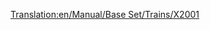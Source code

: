 [[Translation:en/Manual/Base Set/Trains/X2001]]
{{fr/Train|Image=[[File:en/X2001.png]]
|Nom='X2001'
|Coût=60 937£ (121 874$)
|Vitesse=305 km/h (190 mph)
|Poids=95 t
|Puissance=9000 cv (6618 kW)
|Entretien=3 234£ (6 468$)
|Conception=1999
|Vie=20
|Capacité=N/A
|Description=Cette locomotive est la première à monorail disponible, et c'est une bonne affaire, plus puissante et plus rapide que la meilleure locomotive électrique sur rails, l'[[fr/Manual/Base Set/Trains/AsiaStar|"AsiaStar"]]. Combiner deux motrices dans un même train permet d'atteindre la vitesse de pointe avec un long train.
|Réalité=Probablement un jeu de dévoiement du train suédois [https://www.wikipedia.org/wiki/fr:X2000 X2000] (connu techniquement sous le nom de X2; car X2000 était une marque - décrivant le concept-type). http://www.lococarriage.org.uk/x2000.htm (en anglais) contient toute l'histoire de la X2000 - le train de l'an 2000 !
}}